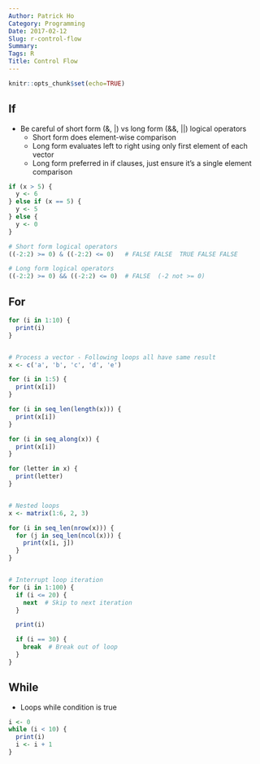 ```yaml
---
Author: Patrick Ho
Category: Programming
Date: 2017-02-12
Slug: r-control-flow
Summary:
Tags: R
Title: Control Flow
---
```


```r
knitr::opts_chunk$set(echo=TRUE)
```

## If {#if}
- Be careful of short form (&, |) vs long form (&&, ||) logical operators
    - Short form does element-wise comparison
    - Long form evaluates left to right using only first element of each vector
    - Long form preferred in if clauses, just ensure it's a single element comparison

```r
if (x > 5) {
  y <- 6
} else if (x == 5) {
  y <- 5
} else {
  y <- 0
}

# Short form logical operators
((-2:2) >= 0) & ((-2:2) <= 0)   # FALSE FALSE  TRUE FALSE FALSE

# Long form logical operators
((-2:2) >= 0) && ((-2:2) <= 0)  # FALSE  (-2 not >= 0)
```

## For {#for}

```r
for (i in 1:10) {
  print(i)
}


# Process a vector - Following loops all have same result
x <- c('a', 'b', 'c', 'd', 'e')

for (i in 1:5) {
  print(x[i])
}

for (i in seq_len(length(x))) {
  print(x[i])
}

for (i in seq_along(x)) {
  print(x[i])
}

for (letter in x) {
  print(letter)
}


# Nested loops
x <- matrix(1:6, 2, 3)

for (i in seq_len(nrow(x))) {
  for (j in seq_len(ncol(x))) {
    print(x[i, j])
  }
}


# Interrupt loop iteration
for (i in 1:100) {
  if (i <= 20) {
    next  # Skip to next iteration
  }

  print(i)

  if (i == 30) {
    break  # Break out of loop
  }
}
```

## While {#while}
- Loops while condition is true

```r
i <- 0
while (i < 10) {
  print(i)
  i <- i + 1
}
```
